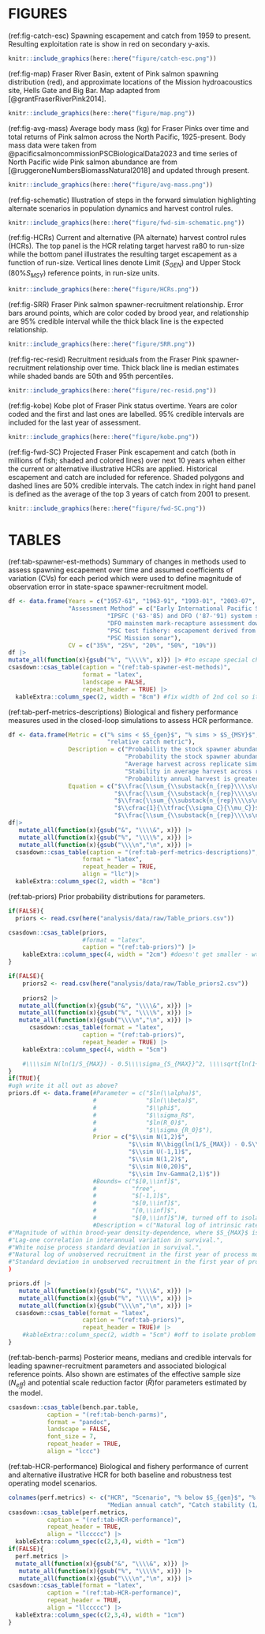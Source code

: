 # FIGURES  

(ref:fig-catch-esc) Spawning escapement and catch from 1959 to present. Resulting exploitation rate is show in red on secondary y-axis.
```r
knitr::include_graphics(here::here("figure/catch-esc.png"))
```

(ref:fig-map) Fraser River Basin, extent of Pink salmon spawning distribution (red), and approximate locations of the Mission hydroacoustics site, Hells Gate and Big Bar. Map adapted from [@grantFraserRiverPink2014].  
```r
knitr::include_graphics(here::here("figure/map.png"))
```

(ref:fig-avg-mass) Average body mass (kg) for Fraser Pinks over time and total returns of Pink salmon across the North Pacific, 1925-present. Body mass data were taken from @pacificsalmoncommissionPSCBiologicalData2023 and time series of North Pacific wide Pink salmon abundance are from [@ruggeroneNumbersBiomassNatural2018] and updated through present.  
```r
knitr::include_graphics(here::here("figure/avg-mass.png"))
```

(ref:fig-schematic) Illustration of steps in the forward simulation highlighting alternate scenarios in population dynamics and harvest control rules.  
```r
knitr::include_graphics(here::here("figure/fwd-sim-schematic.png"))
```

(ref:fig-HCRs) Current and alternative (PA alternate) harvest control rules (HCRs). The top panel is the HCR relating target harvest ra80 to run-size while the bottom panel illustrates the resulting target escapement as a function of run-size. Vertical lines denote Limit ($S_{GEN}$) and Upper Stock (80%$S_{MSY}$) reference points, in run-size units.  
```r
knitr::include_graphics(here::here("figure/HCRs.png"))
```

(ref:fig-SRR) Fraser Pink salmon spawner-recruitment relationship. Error bars around points, which are color coded by brood year, and relationship are 95% credible interval while the thick black line is the expected relationship.
```r
knitr::include_graphics(here::here("figure/SRR.png"))
```

(ref:fig-rec-resid) Recruitment residuals from the Fraser Pink spawner-recruitment relationship over time. Thick black line is median estimates while shaded bands are 50th and 95th percentiles.
```r
knitr::include_graphics(here::here("figure/rec-resid.png"))
```

(ref:fig-kobe) Kobe plot of Fraser Pink status overtime. Years are color coded and the first and last ones are labelled. 95% credible intervals are included for the last year of assessment. 
```r
knitr::include_graphics(here::here("figure/kobe.png"))
```

(ref:fig-fwd-SC) Projected Fraser Pink escapement and catch (both in millions of fish; shaded and colored lines) over next 10 years when either the current or alternative illustrative HCRs are applied. Historical escapement and catch are included for reference. Shaded polygons and dashed lines are 50% credible intervals. The catch index in right hand panel is defined as the average of the top 3 years of catch from 2001 to present.  
```r
knitr::include_graphics(here::here("figure/fwd-SC.png"))
```

\clearpage

# TABLES  

(ref:tab-spawner-est-methods) Summary of changes in methods used to assess spawning escapement over time and assumed coefficients of variation (CVs) for each period which were used to define magnitude of observation error in state-space spawner-recruitment model.

```r
df <- data.frame(Years = c("1957-61", "1963-91", "1993-01", "2003-07", "2009-present"), 
                 "Assessment Method" = c("Early International Pacific Salmon Fishing Commission (IPSFC, currently known as the Pacific Salmon Commission, PSC) system specific mark-recapture: low tagging effort", 
                            "IPSFC ('63-'85) and DFO ('87-'91) system specific mark-recapture: high precision methods in larger systems (90 of stock) and lower precision in the remainder", 
                            "DFO mainstem mark-recapture assessment downstream of major spawning grounds", 
                            "PSC test fishery: escapement derived from seine boats in marine and catch data", 
                            "PSC Mission sonar"), 
                 CV = c("35%", "25%", "20%", "50%", "10%"))
df |>
mutate_all(function(x){gsub("%", "\\\\%", x)}) |> #to escape special char latex doesn't like 
csasdown::csas_table(caption = "(ref:tab-spawner-est-methods)",
                     format = "latex", 
                     landscape = FALSE,
                     repeat_header = TRUE) |>
  kableExtra::column_spec(2, width = "8cm") #fix width of 2nd col so it wraps

```

(ref:tab-perf-metrics-descriptions) Biological and fishery performance measures used in the closed-loop simulations to assess HCR performance.

```r
df <- data.frame(Metric = c("% sims < $S_{gen}$", "% sims > $S_{MSY}$", "median annual catch", "catch stability (1/CV)", 
                            "relative catch metric"), 
                 Description = c("Probability the stock spawner abundance falls below the Limit Reference Point across replicate simulations and years, where n rep is the number of replicate simulations and $t_1$ and $t_2$ are the first and last years over which the metric is calculated ",
                                 "Probability the stock spawner abundance falls above the Upper Stock Reference Point across replicate simulations and years ",
                                 "Average harvest across replicate simulations and years",
                                 "Stability in average harvest across replicate simulations and years($\\mu_C$), where is $\\sigma_C$ the standard deviation in harvest",
                                 "Probability annual harvest is greater than the average of the top 3 years of harvest since 2000 ($C_{top}$), a semi-arbitrary indicator of a ‘good year’ "),
                 Equation = c("$\\frac{\\sum_{\\substack{n_{rep}\\\\s\n=1}}\\sum_{\\substack{t_1\\\\s\t_2}}S_t<S_{gen}} {t_2-t_1+1}$", 
                              "$\\frac{\\sum_{\\substack{n_{rep}\\\\s\n=1}}\\sum_{\\substack{t_1\\\\s\t_2}}S_t>0.8S_{MSY}} {t_2-t_1+1}$", 
                              "$\\frac{\\sum_{\\substack{n_{rep}\\\\s\n=1}}\\sum_{\\substack{t_1\\\\s\t_2}}S_tC_t} {t_2-t_1+1}$", 
                              "$\\cfrac{1}{\\tfrac{\\sigma_C}{\\mu_C}}$", 
                              "$\\frac{\\sum_{\\substack{n_{rep}\\\\s\n=1}}\\sum_{\\substack{t_1\\\\s\t_2}}C_t>C_{top}} {t_2-t_1+1}$"))
df|>
   mutate_all(function(x){gsub("&", "\\\\&", x)}) |> 
   mutate_all(function(x){gsub("%", "\\\\%", x)}) |>
   mutate_all(function(x){gsub("\\\\n","\n", x)}) |>
  csasdown::csas_table(caption = "(ref:tab-perf-metrics-descriptions)",
                     format = "latex",
                     repeat_header = TRUE, 
                     align = "llc")|>
  kableExtra::column_spec(2, width = "8cm")
```

(ref:tab-priors) Prior probability distributions for parameters.

```r
if(FALSE){
  priors <- read.csv(here("analysis/data/raw/Table_priors.csv"))

csasdown::csas_table(priors,
                     #format = "latex",
                     caption = "(ref:tab-priors)") |>
    kableExtra::column_spec(4, width = "2cm") #doesn't get smaller - wtf
}

if(FALSE){
    priors2 <- read.csv(here("analysis/data/raw/Table_priors2.csv"))
    
    priors2 |>
   mutate_all(function(x){gsub("&", "\\\\&", x)}) |> 
   mutate_all(function(x){gsub("%", "\\\\%", x)}) |>
   mutate_all(function(x){gsub("\\\\n","\n", x)}) |>
      csasdown::csas_table(format = "latex",
                     caption = "(ref:tab-priors)", 
                     repeat_header = TRUE) |>
    kableExtra::column_spec(4, width = "5cm")

    #\\\\sim N(ln(1/S_{MAX}) - 0.5\\\\sigma_{S_{MAX}}^2, \\\\sqrt{ln(1+ \\\\cfrac{(\\\\cfrac{1}{\\\\sigma S_{MAX}})^2}{(\\\\cfrac{1}{S_{MAX}})^2}})) #to debug Smax prior
}
if(TRUE){
#ugh write it all out as above?
priors.df <- data.frame(#Parameter = c("$ln(\\alpha)$", 
                        #              "$ln(\\beta)$", 
                        #              "$\\phi$", 
                        #              "$\\sigma_R$", 
                        #              "$ln(R_0)$", 
                        #              "$\\sigma_{R_0}$"), 
                        Prior = c("$\\sim N(1,2)$", 
                                  "$\\sim N\\bigg(ln(1/S_{MAX}) - 0.5\\sigma_{S_{MAX}}^2, \\sqrt{ln(1+ \\cfrac{(\\cfrac{1}{\\sigma S_{MAX}})^2}{(\\cfrac{1}{S_{MAX}})^2}})\\biggr)$", 
                                  "$\\sim U(-1,1)$", 
                                  "$\\sim N(1,2)$", 
                                  "$\\sim N(0,20)$", 
                                  "$\\sim Inv-Gamma(2,1)$"))
                        #Bounds= c("$[0,\\inf]$",
                        #          "free", 
                        #          "$[-1,1]$", 
                        #          "$[0,\\inf]$",
                        #          "[0,\\inf]$", 
                        #          "$[0,\\inf]$")#, turned off to isolate problem
                        #Description = c("Natural log of intrinsic rate of growth.",
#"Magnitude of within brood-year density-dependence, where $S_{MAX}$ is the maximum spawner abundance times 0.75.",
#"Lag-one correlation in interannual variation in survival.", 
#"White noise process standard deviation in survival.", 
#"Natural log of unobserved recruitment in the first year of process model.",
#"Standard deviation in unobserved recruitment in the first year of process model." )
)

priors.df |>
   mutate_all(function(x){gsub("&", "\\\\&", x)}) |> 
   mutate_all(function(x){gsub("%", "\\\\%", x)}) |>
   mutate_all(function(x){gsub("\\\\n","\n", x)}) |>
  csasdown::csas_table(format = "latex",
                     caption = "(ref:tab-priors)", 
                     repeat_header = TRUE)# |>
    #kableExtra::column_spec(2, width = "5cm") #off to isolate problem
}

```

(ref:tab-bench-parms) Posterior means, medians and credible intervals for leading spawner-recruitment parameters and associated biological reference points. Also shown are estimates of the effective sample size ($N_{eff}$) and potential scale reduction factor ($\hat{R}$)for parameters estimated by the model.

```r
csasdown::csas_table(bench.par.table,
           caption = "(ref:tab-bench-parms)",
           format = "pandoc",
           landscape = FALSE,
           font_size = 7,
           repeat_header = TRUE, 
           align = "lccc")
```

(ref:tab-HCR-performance) Biological and fishery performance of current and alternative illustrative HCR for both baseline and robustness test operating model scenarios.

```r
colnames(perf.metrics) <- c("HCR", "Scenario", "% below $S_{gen}$", "% above $S_{MSY}$", 
                            "Median annual catch", "Catch stability (1/CV)", "catch index")
csasdown::csas_table(perf.metrics,
           caption = "(ref:tab-HCR-performance)",
           repeat_header = TRUE, 
           align = "llccccc") |>
  kableExtra::column_spec(c(2,3,4), width = "1cm")
if(FALSE){
  perf.metrics |>  
  mutate_all(function(x){gsub("&", "\\\\&", x)}) |> 
   mutate_all(function(x){gsub("%", "\\\\%", x)}) |>
   mutate_all(function(x){gsub("\\\\n","\n", x)}) |>
csasdown::csas_table(format = "latex",
           caption = "(ref:tab-HCR-performance)",
           repeat_header = TRUE, 
           align = "llccccc") |>
  kableExtra::column_spec(c(2,3,4), width = "1cm")
}

```

